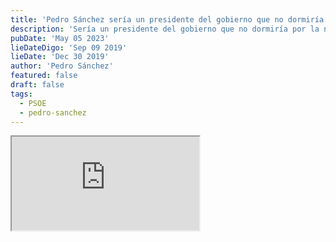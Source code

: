 ```yaml
---
title: 'Pedro Sánchez sería un presidente del gobierno que no dormiría'
description: 'Sería un presidente del gobierno que no dormiría por la noche junto con el 95% de los ciudadanos de este país que tampoco se sentirían tranquilos, incluso votantes de unidas podemos por eso no acepte esa propuesta que me hizo el señor Iglesias'
pubDate: 'May 05 2023'
lieDateDigo: 'Sep 09 2019'
lieDate: 'Dec 30 2019'
author: 'Pedro Sánchez'
featured: false
draft: false
tags:
  - PSOE
  - pedro-sanchez
---
```



<VideoBlocks>
	<div slot="before">
		<Iframe
			src="https://www.youtube.com/embed/eora7cQo67k?si=T76wps0wBqgjz1HF"
			title="Pedro Sánchez sería un presidente del gobierno que no dormiría"
		/>
    <h3>Pedro Sánchez no formará Gobierno con Pablo Iglesias</h3>
		<p>Sería un presidente del gobierno que no dormiría por la noche junto con el 95% de los ciudadanos de este país que tampoco se sentirían tranquilos, incluso votantes de unidas podemos por eso no acepte esa propuesta que me hizo el señor Iglesias</p>
	</div>
	<div slot="after">
		<Iframe
			src="https://www.youtube.com/embed/wbw7sK_oPxc?si=F0pDz6nXdpRk1-rq"
			title="BILDU garantiza su SÍ a Pedro Sánchez"
		/>
    <h3>Pedro Sánchez forma Gobierno con Pablo Iglesias</h3>
		<p>Pedro Sánchez y Pablo Iglesias firmaron el 30 de diciembre el acuerdo de coalición entre socialistas y UP para la formación de Gobierno</p>
	</div>
</VideoBlocks>

<Timeline>
  <TimelineItem title="Pedro Sánchez" date="9 de septiembre de 2019">
    <p>"Sería un presidente del gobierno que no dormiría por la noche junto con el 95% de los ciudadanos de este país que tampoco se sentirían tranquilos"</p>
  </TimelineItem>
  <TimelineItem title="Pedro Sánchez" date="12 noviembre 2019">
    <p>Pedro Sánchez y Pablo Iglesias alcanzan un preacuerdo con Iglesias como vicepresidente</p>
    <p>Tras las elecciones del 28 de abril, se sucedieron seis meses de gestos y duras declaraciones entre PSOE y Unidas Podemos. En solo 48 horas, Pedro Sánchez y Pablo Iglesias han escenificado su paso del odio al amor con un preacuerdo de Gobierno.</p>
  </TimelineItem>
  <TimelineItem title="Pedro Sánchez" date="30 diciembre 2019">
    <p>El secretario general del PSOE y presidente del Gobierno en funciones, Pedro Sánchez, y el secretario general de Podemos, Pablo Iglesias, firmaron el 30 de diciembre el acuerdo de coalición entre socialistas y UP para la formación del Ejecutivo de España.</p>
  </TimelineItem>
</Timeline>
